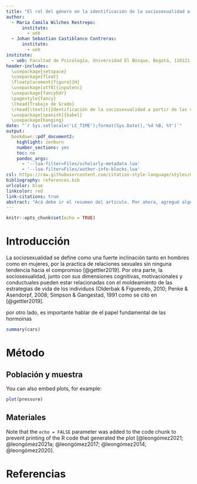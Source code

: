 ```yaml
---
title: "El rol del género en la identificación de la sociosexualidad a partir de las voces"
author:
  - Maria Camila Wilches Restrepo:
      institute:
        - ueb
  - Johan Sebastian Castiblanco Contreras:
      institute:
        - ueb
institute:
  - ueb: Facultad de Psicología, Universidad El Bosque, Bogotá, 110121, Colombia.
header-includes: 
  \usepackage{setspace}
  \usepackage{float} 
  \floatplacement{figure}{H}
  \usepackage[utf8]{inputenc}
  \usepackage{fancyhdr}
  \pagestyle{fancy}
  \lhead{Trabajo de Grado}
  \rhead{\textit{Identificación de la sociosexualidad a partir de las voces}}
  \usepackage[spanish]{babel}
  \usepackage{hanging}
date: "`r Sys.setlocale('LC_TIME');format(Sys.Date(),'%d %B, %Y')`"
output:
  bookdown::pdf_document2:
    highlight: zenburn
    number_sections: yes
    toc: no
    pandoc_args:
      - '--lua-filter=Files/scholarly-metadata.lua'
      - '--lua-filter=Files/author-info-blocks.lua'
csl: https://raw.githubusercontent.com/citation-style-language/styles/master/apa.csl
bibliography: references.bib
urlcolor: blue
linkcolor: red
link-citations: true
abstract: "Acá debe ir el resumen del artículo. Por ahora, agregué algunas referencias de prueba, y configuré el documento para que las referencias sean APA7, esté en español, y los presente como autores en un formato mejor. También hice que todas los links estén en azul, y todas las referencias cruzadas (links a secciones dentro del artpiculo) estén en rojo. Todo lo podemos cambiar."
---
```


```r
knitr::opts_chunk$set(echo = TRUE)
```

# Introducción

La sociosexualidad se define como una fuerte inclinación tanto en hombres como en mujeres, por la practica de relaciones sexuales sin ninguna tendencia hacia el compromiso [@gettler2019]. Por otra parte, la sociosexualidad, junto con sus dimensiones cognitivas, motivacionales y conductuales pueden estar relacionadas con el moldeamiento de las estrategias de vida de los individuos (Olderbak & Figueredo, 2010; Penke & Asendorpf, 2008; Simpson & Gangestad, 1991 como se citó en [@gettler2019]. 

por otro lado, es importante hablar de el papel fundamental de las hormoinas

```r
summary(cars)
```

# Método

## Población y muestra

You can also embed plots, for example:

```r
plot(pressure)
```

## Materiales

Note that the `echo = FALSE` parameter was added to the code chunk to prevent printing of the R code that generated the plot [@leongómez2021; @leongómez2021a; @leongómez2017; @leongómez2014; @leongómez2020].

# Referencias
